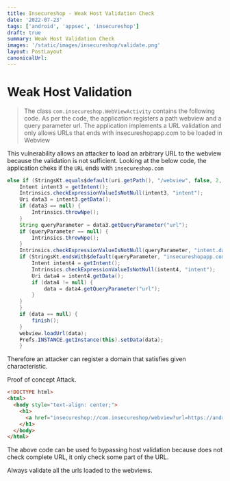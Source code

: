 ```yaml
---
title: Insecureshop - Weak Host Validation Check
date: '2022-07-23'
tags: ['android', 'appsec', 'insecureshop']
draft: true
summary: Weak Host Validation Check
images: '/static/images/insecureshop/validate.png'
layout: PostLayout
canonicalUrl:
---
```


# Weak Host Validation

> The class `com.insecureshop.WebViewActivity` contains the following code. As per the code, the application registers a path webview and a query parameter url. The application implements a URL validation and only allows URLs that ends with insecureshopapp.com to be loaded in Webview

This vulnerability allows an attacker to load an arbitrary URL to the webview because the validation is not sufficient. Looking at the below code, the application cheks if the `URL` ends with `insecureshop.com`

```java
else if (StringsKt.equals$default(uri.getPath(), "/webview", false, 2, null)) {
    Intent intent3 = getIntent();
    Intrinsics.checkExpressionValueIsNotNull(intent3, "intent");
    Uri data3 = intent3.getData();
    if (data3 == null) {
        Intrinsics.throwNpe();
    }
    String queryParameter = data3.getQueryParameter("url");
    if (queryParameter == null) {
        Intrinsics.throwNpe();
    }
    Intrinsics.checkExpressionValueIsNotNull(queryParameter, "intent.data!!.getQueryParameter(\"url\")!!");
    if (StringsKt.endsWith$default(queryParameter, "insecureshopapp.com", false, 2, (Object) null)) {
        Intent intent4 = getIntent();
        Intrinsics.checkExpressionValueIsNotNull(intent4, "intent");
        Uri data4 = intent4.getData();
        if (data4 != null) {
            data = data4.getQueryParameter("url");
        }
    }
    }
    if (data == null) {
        finish();
    }
    webview.loadUrl(data);
    Prefs.INSTANCE.getInstance(this).setData(data);
    }
```

Therefore an attacker can register a domain that satisfies given characteristic.

Proof of concept Attack.

```html
<!DOCTYPE html>
<html>
  <body style="text-align: center;">
    <h1>
      <a href="insecureshop://com.insecureshop/webview?url=https://androidinsecureshop.com">POC</a>
    </h1>
  </body>
</html>
```

The above code can be used fo bypassing host validation because does not check complete URL, it only check some part of the URL.

Always validate all the urls loaded to the webviews.
